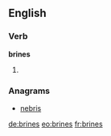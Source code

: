 ==English==

===Verb===
'''brines'''

# {{en-third-person singular of|brine}}

===Anagrams===
* [[nebris#English|nebris]]

[[de:brines]]
[[eo:brines]]
[[fr:brines]]